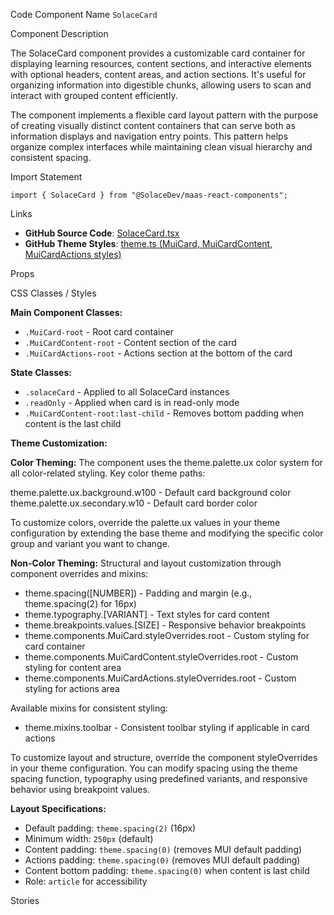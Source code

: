 
<Meta of={SolaceCardStories} />

<Title>Card</Title>

<Description of={SolaceCardStories} />

<Subtitle>Code Component Name</Subtitle>
`SolaceCard`

<Subtitle>Component Description</Subtitle>

The SolaceCard component provides a customizable card container for displaying learning resources, content sections, and interactive elements with optional headers, content areas, and action sections. It's useful for organizing information into digestible chunks, allowing users to scan and interact with grouped content efficiently.

The component implements a flexible card layout pattern with the purpose of creating visually distinct content containers that can serve both as information displays and navigation entry points. This pattern helps organize complex interfaces while maintaining clean visual hierarchy and consistent spacing.

<Subtitle>Import Statement</Subtitle>

```tsx
import { SolaceCard } from "@SolaceDev/maas-react-components";
```

<Subtitle>Links</Subtitle>

- **GitHub Source Code**: [SolaceCard.tsx](https://github.com/SolaceDev/maas-react-components/blob/main/src/components/SolaceCard.tsx)
- **GitHub Theme Styles**: <a href="https://github.com/SolaceDev/maas-react-components/blob/main/src/resources/theme.ts#:~:text=MuiCard" target="_blank">theme.ts (MuiCard, MuiCardContent, MuiCardActions styles)</a>

<Subtitle>Props</Subtitle>

<ArgTypes of={SolaceCardStories} />

<Subtitle>CSS Classes / Styles</Subtitle>

**Main Component Classes:**

- `.MuiCard-root` - Root card container
- `.MuiCardContent-root` - Content section of the card
- `.MuiCardActions-root` - Actions section at the bottom of the card

**State Classes:**

- `.solaceCard` - Applied to all SolaceCard instances
- `.readOnly` - Applied when card is in read-only mode
- `.MuiCardContent-root:last-child` - Removes bottom padding when content is the last child

**Theme Customization:**

**Color Theming:**
The component uses the theme.palette.ux color system for all color-related styling. Key color theme paths:

<div style={{ display: "flex", alignItems: "center", margin: "8px 0" }}>
	<div
		style={{
			width: "16px",
			height: "16px",
			backgroundColor: "#FFFFFF",
			border: "1px solid rgba(0,0,0,0.2)",
			borderRadius: "3px",
			marginRight: "8px"
		}}
	></div>
	<span>theme.palette.ux.background.w100 - Default card background color</span>
</div>
<div style={{ display: "flex", alignItems: "center", margin: "8px 0" }}>
	<div
		style={{
			width: "16px",
			height: "16px",
			backgroundColor: "#E0E0E0",
			border: "1px solid rgba(0,0,0,0.2)",
			borderRadius: "3px",
			marginRight: "8px"
		}}
	></div>
	<span>theme.palette.ux.secondary.w10 - Default card border color</span>
</div>

To customize colors, override the palette.ux values in your theme configuration by extending the base theme and modifying the specific color group and variant you want to change.

**Non-Color Theming:**
Structural and layout customization through component overrides and mixins:

- theme.spacing([NUMBER]) - Padding and margin (e.g., theme.spacing(2) for 16px)
- theme.typography.[VARIANT] - Text styles for card content
- theme.breakpoints.values.[SIZE] - Responsive behavior breakpoints
- theme.components.MuiCard.styleOverrides.root - Custom styling for card container
- theme.components.MuiCardContent.styleOverrides.root - Custom styling for content area
- theme.components.MuiCardActions.styleOverrides.root - Custom styling for actions area

Available mixins for consistent styling:

- theme.mixins.toolbar - Consistent toolbar styling if applicable in card actions

To customize layout and structure, override the component styleOverrides in your theme configuration. You can modify spacing using the theme spacing function, typography using predefined variants, and responsive behavior using breakpoint values.

**Layout Specifications:**

- Default padding: `theme.spacing(2)` (16px)
- Minimum width: `250px` (default)
- Content padding: `theme.spacing(0)` (removes MUI default padding)
- Actions padding: `theme.spacing(0)` (removes MUI default padding)
- Content bottom padding: `theme.spacing(0)` when content is last child
- Role: `article` for accessibility

<Subtitle>Stories</Subtitle>

<CustomStories />

